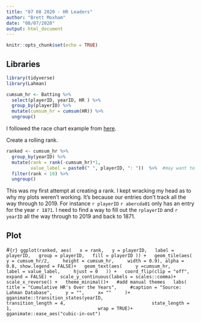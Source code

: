 ```yaml
---
title: "07 08 2020 - HR Leaders"
author: "Brett Moxham"
date: "08/07/2020"
output: html_document
---
```


```r
knitr::opts_chunk$set(echo = TRUE)
```

## Libraries
```r
library(tidyverse)
library(Lahman)
```

```r

cumsum_hr <- Batting %>% 
  select(playerID, yearID, HR ) %>% 
  group_by(playerID) %>% 
  mutate(cumsum_hr = cumsum(HR)) %>% 
  ungroup()
```

I followed the race chart example from [here](https://towardsdatascience.com/how-to-do-that-animated-race-bar-chart-57f3a8ff27a8).


Create a rolling rank.

```r
ranked <- cumsum_hr %>% 
  group_by(yearID) %>% 
  mutate(rank = rank(-cumsum_hr)*1,
         value_label = paste0(" ", playerID, ": "))  %>%  #may want to address age as a way to untie ties
  filter(rank < 10) %>% 
  ungroup()

```
This was my first attempt at creating a rank. I kept wracking my head as to why my plots weren't working. It's because our entries don't track all the way through to 2019. For instance ```r playerID``` ```r abercda01``` only has an entry for the year ```r 1871```. I need to find a way to fill out the ```rplayerID``` and ```r yearID``` all the way through to 2019 and back to 1871.  

## Plot

#```{r}
ggplot(ranked, aes(
  x = rank,
  y = playerID,
  label = playerID,
  group = playerID,
  fill = playerID
)) +
  geom_tile(aes(
    y = cumsum_hr/2,
    height = cumsum_hr,
    width = 0.9), alpha = 0.8, show.legend = FALSE)+
  geom_text(aes(
    y =cumsum_hr,
    label = value_label,
    hjust = 0
  )) +
  coord_flip(clip = "off", expand = FALSE) +
  scale_y_continuous(labels = scales::comma)+
  scale_x_reverse() +
  theme_minimal()+
  #add manual themes
  labs(
    title = "Cumulative HR's Over the Years",
    #caption = "Source: Lahman Database",
    y = "",
    x= ""
    )+
  gganimate::transition_states(yearID,
                               transition_length = 4,
                               state_length = 1,
                               wrap = TRUE)+
  gganimate::ease_aes("cubic-in-out")
```



```r

```





